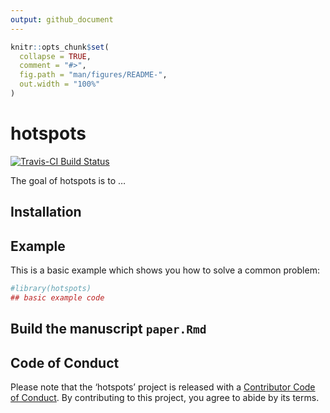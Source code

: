 ```yaml
---
output: github_document
---
```


<!-- README.md is generated from README.Rmd. Please edit that file -->

```r
knitr::opts_chunk$set(
  collapse = TRUE,
  comment = "#>",
  fig.path = "man/figures/README-",
  out.width = "100%"
)
```
# hotspots





<!-- badges: start -->
[![Travis-CI Build Status](https://travis-ci.org/fboehm/hotspots.svg?branch=master)](https://travis-ci.org/fboehm/hotspots)

<!-- badges: end -->

The goal of hotspots is to ...

## Installation


## Example

This is a basic example which shows you how to solve a common problem:

```r
#library(hotspots)
## basic example code
```

## Build the manuscript `paper.Rmd`



## Code of Conduct

Please note that the 'hotspots' project is released with a
[Contributor Code of Conduct](.github/CODE_OF_CONDUCT.md).
By contributing to this project, you agree to abide by its terms.

